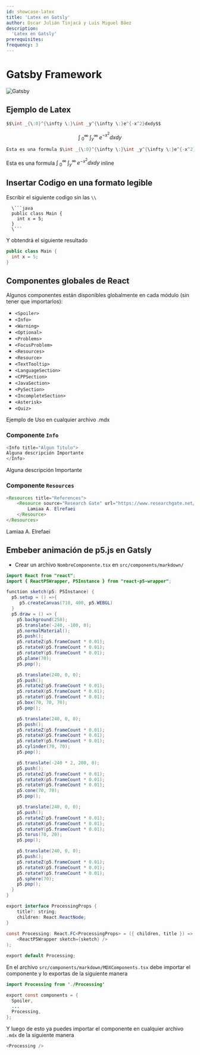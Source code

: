 ```yaml
---
id: showcase-latex
title: 'Latex en Gatsly'
author: Oscar Julián Tinjacá y Luis Miguel Báez
description:
  'Latex en Gatsly'
prerequisites:
frequency: 3
---
```


# Gatsby Framework

![Gatsby](https://www.mparticle.com/static/2c7bb20b58d63a79eed76c41aefe3a0d/4621d/b7580def-408d-4c83-8a14-c41846e9ba36_Gatsby-1.webp)

## Ejemplo de Latex

```java
$$\int _{\:0}^{\infty \:}\int _y^{\infty \:}e^{-x^2}dxdy$$
```

$$
\int _{\:0}^{\infty \:}\int _y^{\infty \:}e^{-x^2}dxdy
$$

```java
Esta es una formula $\int _{\:0}^{\infty \:}\int _y^{\infty \:}e^{-x^2}dxdy$ inline
```

Esta es una formula $\int _{\:0}^{\infty \:}\int _y^{\infty \:}e^{-x^2}dxdy$ inline

## Insertar Codigo en una formato legible

Escribir el siguiente codigo sin las `\\`
```
  \```java
  public class Main {
    int x = 5;
  }
  \```
```

Y obtendrá el siguiente resultado
```java
public class Main {
  int x = 5;
}
```

## Componentes globales de React

Algunos componentes están disponibles globalmente en cada módulo (sin tener que importarlos):

* `<Spoiler>`
* `<Info>`
* `<Warning>`
* `<Optional>`
* `<Problems>`
* `<FocusProblem>`
* `<Resources>`
* `<Resource>`
* `<TextTooltip>`
* `<LanguageSection>`
* `<CPPSection>`
* `<JavaSection>`
* `<PySection>`
* `<IncompleteSection>`
* `<Asterisk>`
* `<Quiz>`

Ejemplo de Uso en cualquier archivo .mdx

### Componente `Info`
```java
<Info title="Algun Titulo">
Alguna descripción Importante
</Info>
```

<Info title="Algun Titulo">
Alguna descripción Importante
</Info>

### Componente `Resources`

```java
<Resources title="References">
    <Resource source="Research Gate" url="https://www.researchgate.net/publication/326626897_Smartphone_Based_Image_Color_Correction_for_Color_Blindness" title="Smartphone Based Image Color Correction for Color Blindness">
        Lamiaa A. Elrefaei
    </Resource>
</Resources>
```

<Resources title="References">
    <Resource source="Research Gate" url="https://www.researchgate.net/publication/326626897_Smartphone_Based_Image_Color_Correction_for_Color_Blindness" title="Smartphone Based Image Color Correction for Color Blindness">
        Lamiaa A. Elrefaei
    </Resource>
</Resources>

## Embeber animación de p5.js en Gatsly

* Crear un archivo `NombreComponente.tsx` en `src/components/markdown/`

```java
import React from "react";
import { ReactP5Wrapper, P5Instance } from "react-p5-wrapper";

function sketch(p5: P5Instance) {
  p5.setup = () =>{
     p5.createCanvas(710, 400, p5.WEBGL)
  }
  p5.draw = () => {
    p5.background(250);
    p5.translate(-240, -100, 0);
    p5.normalMaterial();
    p5.push();
    p5.rotateZ(p5.frameCount * 0.01);
    p5.rotateX(p5.frameCount * 0.01);
    p5.rotateY(p5.frameCount * 0.01);
    p5.plane(70);
    p5.pop();

    p5.translate(240, 0, 0);
    p5.push();
    p5.rotateZ(p5.frameCount * 0.01);
    p5.rotateX(p5.frameCount * 0.01);
    p5.rotateY(p5.frameCount * 0.01);
    p5.box(70, 70, 70);
    p5.pop();

    p5.translate(240, 0, 0);
    p5.push();
    p5.rotateZ(p5.frameCount * 0.01);
    p5.rotateX(p5.frameCount * 0.01);
    p5.rotateY(p5.frameCount * 0.01);
    p5.cylinder(70, 70);
    p5.pop();

    p5.translate(-240 * 2, 200, 0);
    p5.push();
    p5.rotateZ(p5.frameCount * 0.01);
    p5.rotateX(p5.frameCount * 0.01);
    p5.rotateY(p5.frameCount * 0.01);
    p5.cone(70, 70);
    p5.pop();

    p5.translate(240, 0, 0);
    p5.push();
    p5.rotateZ(p5.frameCount * 0.01);
    p5.rotateX(p5.frameCount * 0.01);
    p5.rotateY(p5.frameCount * 0.01);
    p5.torus(70, 20);
    p5.pop();

    p5.translate(240, 0, 0);
    p5.push();
    p5.rotateZ(p5.frameCount * 0.01);
    p5.rotateX(p5.frameCount * 0.01);
    p5.rotateY(p5.frameCount * 0.01);
    p5.sphere(70);
    p5.pop();
  }
}

export interface ProcessingProps {
    title?: string;
    children: React.ReactNode;
}
  
const Processing: React.FC<ProcessingProps> = ({ children, title }) => (
    <ReactP5Wrapper sketch={sketch} />
);

export default Processing;
```

En el archivo  `src/components/markdown/MDXComponents.tsx` debe importar el componente y lo exportas de la siguiente manera

```java
import Processing from './Processing'

export const components = {
  Spoiler,
  ...
  Processing,
};
```

Y luego de esto ya puedes importar el componente en cualquier archivo `.mdx` de la siguiente manera

```java
<Processing />
```

<Processing />
